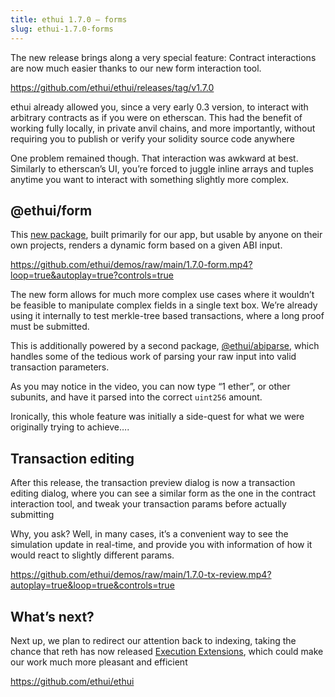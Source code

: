 ```yaml
---
title: ethui 1.7.0 – forms
slug: ethui-1.7.0-forms
---
```


The new release brings along a very special feature: Contract interactions are now much easier thanks to our new form interaction tool.

<https://github.com/ethui/ethui/releases/tag/v1.7.0>

ethui already allowed you, since a very early 0.3 version, to interact with arbitrary contracts as if you were on etherscan. This had the benefit of working fully locally, in private anvil chains, and more importantly, without requiring you to publish or verify your solidity source code anywhere

One problem remained though. That interaction was awkward at best. Similarly to etherscan’s UI, you’re forced to juggle inline arrays and tuples anytime you want to interact with something slightly more complex.

## @ethui/form

This [new package](https://www.npmjs.com/package/@ethui/form), built primarily for our app, but usable by anyone on their own projects, renders a dynamic form based on a given ABI input. 

<https://github.com/ethui/demos/raw/main/1.7.0-form.mp4?loop=true&autoplay=true?controls=true>

The new form allows for much more complex use cases where it wouldn’t be feasible to manipulate complex fields in a single text box. We’re already using it internally to test merkle-tree based transactions, where a long proof must be submitted.

This is additionally powered by a second package, [@ethui/abiparse](https://www.npmjs.com/package/@ethui/abiparse), which handles some of the tedious work of parsing your raw input into valid transaction parameters.

As you may notice in the video, you can now type “1 ether”, or other subunits, and have it parsed into the correct `uint256` amount.

Ironically, this whole feature was initially a side-quest for what we were originally trying to achieve….

## Transaction editing

After this release, the transaction preview dialog is now a transaction editing dialog, where you can see a similar form as the one in the contract interaction tool, and tweak your transaction params before actually submitting

Why, you ask? Well, in many cases, it’s a convenient way to see the simulation update in real-time, and provide you with information of how it would react to slightly different params. 

<https://github.com/ethui/demos/raw/main/1.7.0-tx-review.mp4?autoplay=true&loop=true&controls=true>

## What’s next?

Next up, we plan to redirect our attention back to indexing, taking the chance that reth has now released [Execution Extensions](https://twitter.com/gakonst/status/1786426191240679729), which could make our work much more pleasant and efficient

<https://github.com/ethui/ethui>
